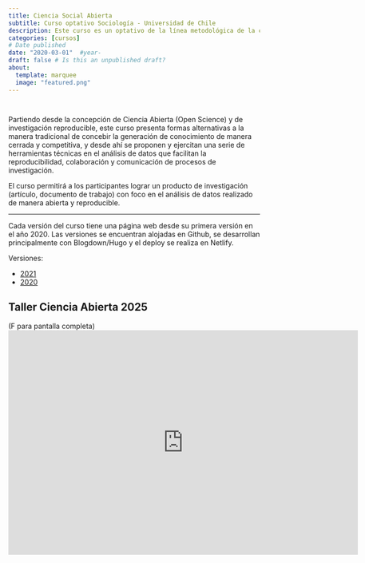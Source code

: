 ```yaml
---
title: Ciencia Social Abierta
subtitle: Curso optativo Sociología - Universidad de Chile
description: Este curso es un optativo de la línea metodológica de la carrera de sociología de la Universidad de Chile y se ofrece a estudiantes entre 3er y 5to año de la carrera.
categories: [cursos]
# Date published
date: "2020-03-01"  #year-
draft: false # Is this an unpublished draft?
about:
  template: marquee
  image: "featured.png"  
---
```


::: {.button-container style="display: flex; gap: 10px;"}
::: {.button}
[<i class="bi bi-link-45deg"></i>](https://cienciasocialabierta.netlify.app){.btn-action-primary .btn-action .btn .btn-success .btn-lg role="button" style="margin-top: 0em;"}
:::

::: {.button}
[<i class="bi bi-github"></i>](https://github.com/juancarloscastillo/cienciasocialabierta){.btn-action-primary .btn-action .btn .btn-success .btn-lg role="button" style="margin-top: 0em;"}
:::
:::

Partiendo desde la concepción de Ciencia Abierta (Open Science) y de investigación reproducible, este curso presenta formas alternativas a la manera tradicional de concebir la generación de conocimiento de manera cerrada y competitiva, y desde ahí se proponen y ejercitan una serie de herramientas técnicas en el análisis de datos que facilitan la reproducibilidad, colaboración y comunicación de procesos de investigación.

El curso permitirá a los participantes lograr un producto de investigación (artículo, documento de trabajo) con foco en el análisis de datos realizado de manera abierta y reproducible.

----

Cada versión del curso tiene una página web desde su primera versión en el año 2020. Las versiones se encuentran alojadas en Github, se desarrollan principalmente con Blogdown/Hugo y el deploy se realiza en Netlify.

Versiones:

- [2021](https://cienciasocialabierta.netlify.app/)
- [2020](https://version2020--cienciasocialabierta.netlify.app/)

## Taller Ciencia Abierta 2025


(F para pantalla completa)
<iframe width="700"  height="450" src="https://jc-castillo.com/documents/talleres-cursos/clase-etica2025/clase-etica2025.html" title="Xaringan presentation" frameborder="0" allow="accelerometer; autoplay; clipboard-write; encrypted-media; gyroscope; picture-in-picture" allowfullscreen></iframe>

